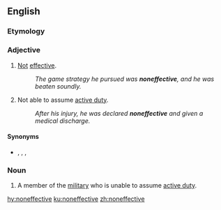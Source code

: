==English==

===Etymology===
{{prefix|non|effective|lang=en}}

===Adjective===
{{en-adj}}

# {{lb|en|comparable}} [[not|Not]] [[effective]].
#: ''The game strategy he pursued was '''noneffective''', and he was beaten soundly.''
# {{lb|en|not comparable|military}} Not able to assume [[active duty]].
#: ''After his injury, he was declared '''noneffective''' and given a medical discharge.''

====Synonyms====
* {{sense|not effective}} {{l|en|impotent}}, {{l|en|ineffective}}, {{l|en|lacking}}, {{l|en|powerless}}

===Noun===
{{en-noun}}

# A member of the [[military]] who is unable to assume [[active duty]].

[[hy:noneffective]]
[[ku:noneffective]]
[[zh:noneffective]]